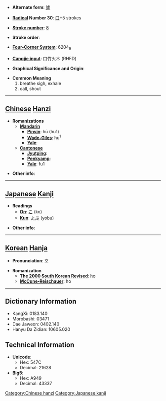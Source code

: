 * '''Alternate form''': [[謼]]

* '''[[Wiktionary:Chinese radical index| Radical]] Number 30''': [[Wiktionary:Chinese radical index 口|口]]+5 strokes

* '''[[Wiktionary:Chinese total strokes index|Stroke number]]''': [[Wiktionary:Chinese total strokes index 8|8]]

* '''Stroke order''': 

* '''[[Wiktionary:Chinese four corner index|Four-Corner System]]''': 6204<sub>9</sub>

* '''[[Wiktionary:Chinese Cangjie index|Cangjie input]]''': 口竹火木 (RHFD)

* '''Graphical Significance and Origin''': 

* '''Common Meaning'''
*#breathe sigh, exhale
*# call, shout


----

== [[Chinese]] [[Hanzi]] ==

* '''Romanizations'''
** '''[[Mandarin]]'''
*** '''[[Pinyin]]''': hū (hu1)
*** '''[[Wade-Giles]]''': hu<sup>1</sup>
*** '''[[Yale]]''': 
** '''[[Cantonese]]'''
*** '''[[Jyutping]]''':
*** '''[[Penkyamp]]''': 
*** '''[[Yale]]''': fu1

* '''Other info''': 

----

== [[Japanese]] [[Kanji]] ==

* '''Readings'''
** '''[[On]]''': [[こ]] (ko)
** '''[[Kun]]''': [[よぶ]] (yobu)

* '''Other info''':  

----

== [[Korean]] [[Hanja]] ==

* '''Pronunciation''': 호

* '''Romanization'''
** '''[[The 2000 South Korean Revised Romanization|The 2000 South Korean Revised]]''': ho
** '''[[McCune-Reischauer]]''': ho

----

== Dictionary Information ==

* KangXi: 0183.140
* Morobashi: 03471
* Dae Jaweon: 0402.140
* Hanyu Da Zidian: 10605.020

== Technical Information ==

* '''Unicode''':
** Hex: 547C
** Decimal: 21628
* '''Big5''':
** Hex: A949
** Decimal: 43337

[[Category:Chinese hanzi]]
[[Category:Japanese kanji]]